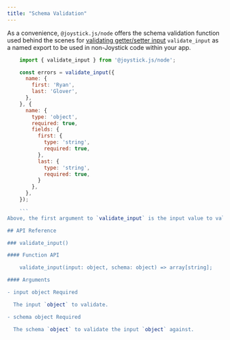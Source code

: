 ```yaml
---
title: "Schema Validation"
---
```



As a convenience, `@joystick.js/node` offers the schema validation function used behind the scenes for [validating getter/setter input](node/app/api/validating-input) `validate_input` as a named export to be used in non-Joystick code within your app.
```js
    import { validate_input } from '@joystick.js/node';

    const errors = validate_input({
      name: {
        first: 'Ryan',
        last: 'Glover',
      },
    }, {
      name: {
        type: 'object',
        required: true,
        fields: {
          first: {
            type: 'string',
            required: true,
          },
          last: {
            type: 'string',
            required: true,
          }
        },
      },
    });

    ```
Above, the first argument to `validate_input` is the input value to validate and the second argument is [the schema to validate it against](node/app/api/validating-input). In response, if there are any errors with the input value, each error will be returned as a string describing the path and the error the occurred.

## API Reference

### validate_input()

#### Function API

    validate_input(input: object, schema: object) => array[string];

#### Arguments

- input object Required

  The input `object` to validate.

- schema object Required

  The schema `object` to validate the input `object` against.

